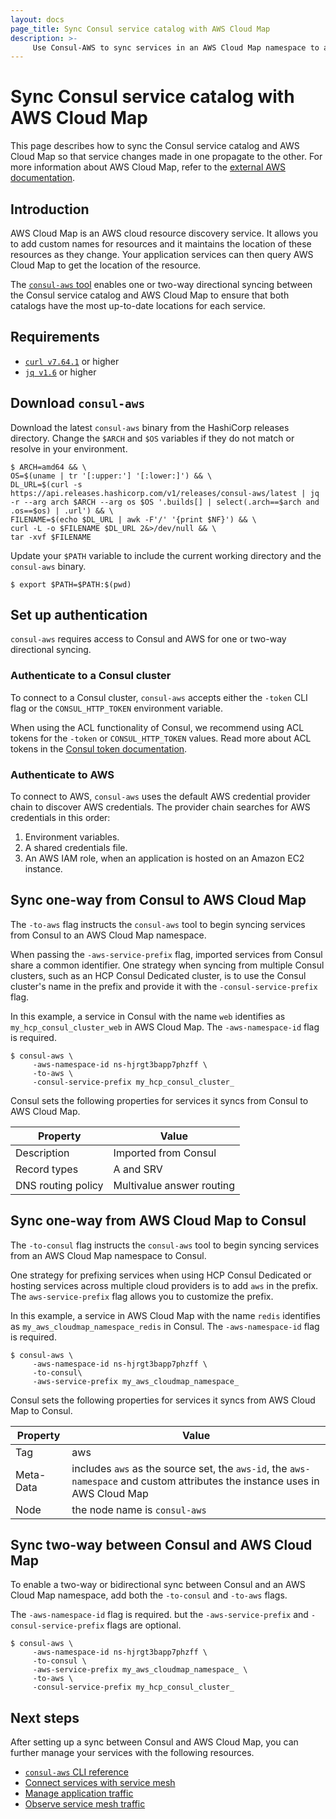 ```yaml
---
layout: docs
page_title: Sync Consul service catalog with AWS Cloud Map
description: >-
     Use Consul-AWS to sync services in an AWS Cloud Map namespace to a Consul datacenter or vice versa.
---
```


# Sync Consul service catalog with AWS Cloud Map

This page describes how to sync the Consul service catalog and AWS Cloud Map so that service changes made in one propagate to the other. For more information about AWS Cloud Map, refer to the [external AWS documentation](https://aws.amazon.com/cloud-map/).

## Introduction

AWS Cloud Map is an AWS cloud resource discovery service. It allows you to add custom names for resources and it maintains the location of these resources as they change. Your application services can then query AWS Cloud Map to get the location of the resource.

The [`consul-aws` tool](https://github.com/hashicorp/consul-aws) enables one or two-way directional syncing between the Consul service catalog and AWS Cloud Map to ensure that both catalogs have the most up-to-date locations for each service.

## Requirements

- [`curl v7.64.1`](https://curl.se/download.html) or higher
- [`jq v1.6`](https://stedolan.github.io/jq/download/) or higher

## Download `consul-aws`

Download the latest `consul-aws` binary from the HashiCorp releases directory. Change the `$ARCH` and
`$OS` variables if they do not match or resolve in your environment.

```shell-session
$ ARCH=amd64 && \
OS=$(uname | tr '[:upper:'] '[:lower:]') && \
DL_URL=$(curl -s https://api.releases.hashicorp.com/v1/releases/consul-aws/latest | jq -r --arg arch $ARCH --arg os $OS '.builds[] | select(.arch==$arch and .os==$os) | .url') && \
FILENAME=$(echo $DL_URL | awk -F'/' '{print $NF}') && \
curl -L -o $FILENAME $DL_URL 2&>/dev/null && \
tar -xvf $FILENAME
```

Update your `$PATH` variable to include the current working directory and the `consul-aws` binary.

```shell-session
$ export $PATH=$PATH:$(pwd)
```

## Set up authentication

`consul-aws` requires access to Consul and AWS for one or two-way directional syncing.

### Authenticate to a Consul cluster

To connect to a Consul cluster, `consul-aws` accepts either the `-token` CLI flag or the `CONSUL_HTTP_TOKEN` environment variable.

When using the ACL functionality of Consul, we recommend using ACL tokens for the `-token` or
`CONSUL_HTTP_TOKEN` values. Read more about ACL tokens in the [Consul token documentation](/consul/docs/secure/acl/token).

### Authenticate to AWS

To connect to AWS, `consul-aws` uses the default AWS credential provider chain to discover AWS credentials. The provider chain searches for AWS credentials in this order:

1. Environment variables.
2. A shared credentials file.
3. An AWS IAM role, when an application is hosted on an Amazon EC2 instance.

## Sync one-way from Consul to AWS Cloud Map

The `-to-aws` flag instructs the `consul-aws` tool to begin syncing services from Consul to an AWS Cloud Map namespace.

When passing the 
`-aws-service-prefix` flag, imported services from Consul share a common identifier. One strategy when syncing from multiple
Consul clusters, such as an HCP Consul Dedicated cluster, is to use the Consul cluster's name in the prefix and provide it with the `-consul-service-prefix` flag.

In this example, a service in Consul with the name `web` identifies as `my_hcp_consul_cluster_web` in AWS Cloud Map. The `-aws-namespace-id` flag is required.

```shell-session
$ consul-aws \
     -aws-namespace-id ns-hjrgt3bapp7phzff \
     -to-aws \
     -consul-service-prefix my_hcp_consul_cluster_
```

Consul sets the following properties for services it syncs from Consul to AWS Cloud Map.

|Property|Value|
|---|---|
|Description|Imported from Consul|
|Record types|A and SRV|
|DNS routing policy|Multivalue answer routing|

## Sync one-way from AWS Cloud Map to Consul

The `-to-consul` flag instructs the `consul-aws` tool to begin syncing services from an AWS Cloud Map namespace to Consul.

One strategy for prefixing services when using HCP Consul Dedicated or hosting services across multiple cloud providers is to add `aws` in the prefix. The `aws-service-prefix` flag allows you to customize the prefix.

In this example, a service in AWS Cloud Map with the name `redis` identifies as `my_aws_cloudmap_namespace_redis` in Consul. The `-aws-namespace-id` flag is required.

```shell-session
$ consul-aws \
     -aws-namespace-id ns-hjrgt3bapp7phzff \
     -to-consul\
     -aws-service-prefix my_aws_cloudmap_namespace_
```

Consul sets the following properties for services it syncs from AWS Cloud Map to Consul.

|Property|Value|
|---|---|
|Tag|aws|
|Meta-Data|includes `aws` as the source set, the `aws-id`, the `aws-namespace` and custom attributes the instance uses in AWS Cloud Map|
|Node|the node name is `consul-aws`|

## Sync two-way between Consul and AWS Cloud Map

To enable a two-way or bidirectional sync between Consul and an AWS Cloud Map namespace, add both the `-to-consul` and `-to-aws` flags.

The `-aws-namespace-id` flag is required. but the `-aws-service-prefix` and `-consul-service-prefix` flags are optional.

```shell-session
$ consul-aws \
     -aws-namespace-id ns-hjrgt3bapp7phzff \
     -to-consul \
     -aws-service-prefix my_aws_cloudmap_namespace_ \
     -to-aws \
     -consul-service-prefix my_hcp_consul_cluster_
```

## Next steps

After setting up a sync between Consul and AWS Cloud Map, you can further manage your services with the following resources.

- [`consul-aws` CLI reference](/consul/docs/reference-cli/consul-aws)
- [Connect services with service mesh](/consul/docs/connect)
- [Manage application traffic](/consul/docs/manage-traffic)
- [Observe service mesh traffic](/consul/docs/observe)